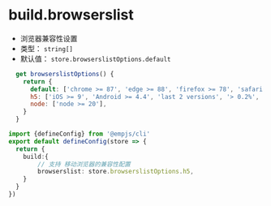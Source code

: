 # build.browserslist
+ 浏览器兼容性设置
+ 类型： `string[]`
+ 默认值： `store.browserslistOptions.default`

```js title="store.browserslistOptions"
  get browserslistOptions() {
    return {
      default: ['chrome >= 87', 'edge >= 88', 'firefox >= 78', 'safari >= 14'],
      h5: ['iOS >= 9', 'Android >= 4.4', 'last 2 versions', '> 0.2%', 'not dead'],
      node: ['node >= 20'],
    }
  }
```

```ts title="emp-config.js"
import {defineConfig} from '@empjs/cli'
export default defineConfig(store => {
  return {
    build:{
        // 支持 移动浏览器的兼容性配置
        browserslist: store.browserslistOptions.h5,
    }
  }
})
```